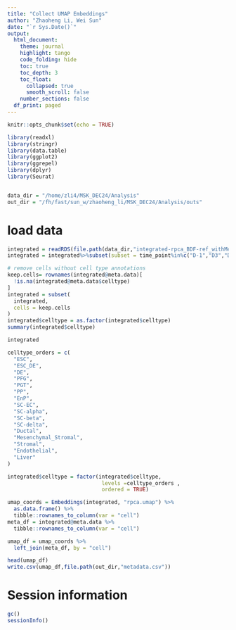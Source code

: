 ```yaml
---
title: "Collect UMAP Embeddings"
author: "Zhaoheng Li, Wei Sun"
date: "`r Sys.Date()`"
output: 
  html_document:
    theme: journal
    highlight: tango
    code_folding: hide
    toc: true
    toc_depth: 3
    toc_float:
      collapsed: true
      smooth_scroll: false
    number_sections: false
  df_print: paged
---
```



```r
knitr::opts_chunk$set(echo = TRUE)
```


```r
library(readxl)
library(stringr)
library(data.table)
library(ggplot2)
library(ggrepel)
library(dplyr)
library(Seurat)


data_dir = "/home/zli4/MSK_DEC24/Analysis"
out_dir = "/fh/fast/sun_w/zhaoheng_li/MSK_DEC24/Analysis/outs"
```



# load data

```r
integrated = readRDS(file.path(data_dir,"integrated-rpca_BDF-ref_withMeta.RDS"))
integrated = integrated%>%subset(subset = time_point%in%c("D-1","D3","D7","D11","D18"))

# remove cells without cell type annotations
keep.cells= rownames(integrated@meta.data)[
  !is.na(integrated@meta.data$celltype)
]
integrated = subset(
  integrated,
  cells = keep.cells
)
integrated$celltype = as.factor(integrated$celltype)
summary(integrated$celltype)

integrated
```

```r
celltype_orders = c(
  "ESC",
  "ESC_DE",
  "DE",
  "PFG",
  "PGT",
  "PP",
  "EnP",
  "SC-EC",
  "SC-alpha",
  "SC-beta",
  "SC-delta",
  "Ductal",
  "Mesenchymal_Stromal",
  "Stromal",
  "Endothelial",
  "Liver"
)

integrated$celltype = factor(integrated$celltype,
                              levels =celltype_orders ,
                              ordered = TRUE)

```




```r

umap_coords = Embeddings(integrated, "rpca.umap") %>% 
  as.data.frame() %>%
  tibble::rownames_to_column(var = "cell")
meta_df = integrated@meta.data %>%
  tibble::rownames_to_column(var = "cell")

umap_df = umap_coords %>%
  left_join(meta_df, by = "cell")

head(umap_df)
write.csv(umap_df,file.path(out_dir,"metadata.csv"))

```

# Session information

```r
gc()
sessionInfo()
```
